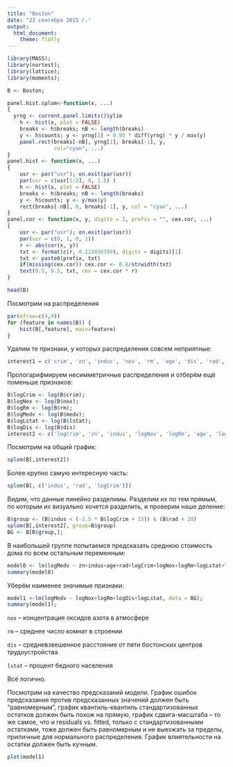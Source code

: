 ```yaml
---
title: "Boston"
date: "23 сентября 2015 г."
output: 
  html_document:
    theme: flatly
---
```


```r
library(MASS);
library(nortest);
library(lattice);
library(moments);

B <- Boston;

panel.hist.splom<-function(x, ...) 
{ 
  yrng <- current.panel.limits()$ylim 
	h <- hist(x, plot = FALSE) 
	breaks <- h$breaks; nB <- length(breaks) 
	y <- h$counts; y <- yrng[1] + 0.95 * diff(yrng) * y / max(y) 
	panel.rect(breaks[-nB], yrng[1], breaks[-1], y,   
			   col="cyan", ...) 
} 
panel.hist <- function(x, ...)
{
	usr <- par("usr"); on.exit(par(usr))
	par(usr = c(usr[1:2], 0, 1.5) )
	h <- hist(x, plot = FALSE)
	breaks <- h$breaks; nB <- length(breaks)
	y <- h$counts; y <- y/max(y)
	rect(breaks[-nB], 0, breaks[-1], y, col = "cyan", ...)
}
panel.cor <- function(x, y, digits = 2, prefix = "", cex.cor, ...)
{
	usr <- par("usr"); on.exit(par(usr))
	par(usr = c(0, 1, 0, 1))
	r <- abs(cor(x, y))
	txt <- format(c(r, 0.123456789), digits = digits)[1]
	txt <- paste0(prefix, txt)
	if(missing(cex.cor)) cex.cor <- 0.8/strwidth(txt)
	text(0.5, 0.5, txt, cex = cex.cor * r)
}
```

```r
head(B)
```

Посмотрим на распределения

```r
par(mfrow=c(4,4))
for (feature in names(B)) {
    hist(B[,feature], main=feature)
}
```

Удалим те признаки, у которых распределения совсем неприятные:

```r
interest1 = c('crim', 'zn', 'indus', 'nox', 'rm', 'age', 'dis', 'rad', 'lstat', 'medv')
```

Прологарифмируем несимметричные распределения и отберём ещё поменьше признаков:

```r
B$logCrim <- log(B$crim);
B$logNox <- log(B$nox);
B$logRm <- log(B$rm);
B$logMedv <- log(B$medv);
B$logLstat <- log(B$lstat);
B$logDis <- log(B$dis)
interest2 <- c('logCrim', 'zn', 'indus', 'logNox', 'logRm', 'age', 'logDis', 'rad', 'logLstat', 'logMedv')
```

Посмотрим на общий график:

```r
splom(B[,interest2])
```

Более крупно самую интересную часть:

```r
splom(B[, c('indus', 'rad', 'logCrim')])
```

Видим, что данные линейно разделимы. Разделим их по тем прямым, по которым их визуально хочется разделить, и проверим наше деление:

```r
B$group <- (B$indus < (-2.5 * B$logCrim + 15)) & (B$rad < 20)
splom(B[,interest2], group=B$group)
BG <- B[B$group,];
```

В наибольшей группе попытаемся предсказать среднюю стоимость дома по всем остальным переменным:

```r
model0 <- lm(logMedv ~ zn+indus+age+rad+logCrim+logNox+logRm+logLstat+logDis, data = BG)
summary(model0)
```

Уберём наименее значимые признаки:

```r
model1 <-lm(logMedv ~ logNox+logRm+logDis+logLstat, data = BG);
summary(model1);
```

`nox` -- концентрация оксидов азота в атмосфере

`rm` -- среднее число комнат в строении

`dis` -- средневзвешенное расстояние от пяти бостонских центров трудоустройства

`lstat` -- процент бедного населения

Всё логично.

Посмотрим на качество предсказаний модели. График ошибок предсказания против предсказанных значений должен быть "равномерным", график квантиль-квантиль стандартизованных остатков должен быть похож на прямую, график сдвига-масштаба -- то же самое, что и residuals vs. fitted, только с стандартизованными остатками, тоже должен быть равномерным и не выезжать за пределы, приличные для нормального распределения. График влиятельности на остатки должен быть кучным.

```r
plot(model1)
```